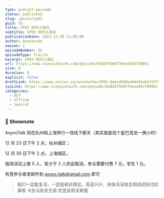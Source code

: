 ```yaml
---
type: podcast-episode
status: published
slug: /posts/sp03
guid: 32
title: SP03 杭州上海见
subtitle: SP03 杭州上海见
publicationDate: 2023-12-20 11:00:00
author: AnnatarHe
season: 2
episodeNumber: 32
episodeType: trailer
excerpt: SP03 杭州上海见
url: https://www.xiaoyuzhoufm.com/episode/65824f58477beea56278903c
size: 0
duration: 0
explicit: false
draftLink: https://www.notion.so/annatarhe/SP03-8e6cdb80ea04445ab3323f27f05fc325?pvs=4
xyzLink: https://www.xiaoyuzhoufm.com/episode/65824f58477beea56278903c
categories:
  - 线下
  - offline
  - special
---
```


### 📕 Shownote

AsyncTalk 将在杭州和上海举行一场线下聊天（其实就是找个星巴克坐一俩小时）

12 月 23 日下午 2 点，杭州城区；

12 月 30 日下午 2 点，上海城区。

每场活动上限 5 人，若少于 2 人则会取消，参与需要付费 7 元，学生 1 元。

有意参与者发邮件到 [async.talk@gmail.com](mailto:async.talk@gmail.com) 即可

> 我们一定能复活，一定能彼此相见，高高兴兴、快快活活地互相讲述经过的事情
> 卡拉马佐夫兄弟 陀思妥耶夫斯基
